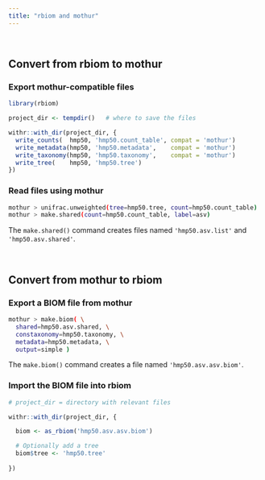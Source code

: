 ```yaml
---
title: "rbiom and mothur"
---
```



<br>

## Convert from rbiom to mothur

### Export mothur-compatible files

```r
library(rbiom)

project_dir <- tempdir()   # where to save the files

withr::with_dir(project_dir, {
  write_counts(  hmp50, 'hmp50.count_table', compat = 'mothur')
  write_metadata(hmp50, 'hmp50.metadata',    compat = 'mothur')
  write_taxonomy(hmp50, 'hmp50.taxonomy',    compat = 'mothur')
  write_tree(    hmp50, 'hmp50.tree')
})
```

### Read files using mothur

```bash
mothur > unifrac.unweighted(tree=hmp50.tree, count=hmp50.count_table)
mothur > make.shared(count=hmp50.count_table, label=asv)
```

The `make.shared()` command creates files named `'hmp50.asv.list'` and `'hmp50.asv.shared'`.


<br>

## Convert from mothur to rbiom

### Export a BIOM file from mothur

```bash
mothur > make.biom( \
  shared=hmp50.asv.shared, \
  constaxonomy=hmp50.taxonomy, \
  metadata=hmp50.metadata, \
  output=simple )
```

The `make.biom()` command creates a file named `'hmp50.asv.asv.biom'`.


### Import the BIOM file into rbiom

```r
# project_dir = directory with relevant files

withr::with_dir(project_dir, {

  biom <- as_rbiom('hmp50.asv.asv.biom')

  # Optionally add a tree
  biom$tree <- 'hmp50.tree'
  
})
```
